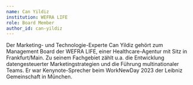 ```yaml
---
name: Can Yildiz
institution: WEFRA LIFE
role: Board Member
author_id: can-yildiz
---
```


Der Marketing- und Technologie-Experte Can Yildiz gehört zum Management Board der WEFRA LIFE, einer Healthcare-Agentur mit Sitz in Frankfurt/Main. Zu seinem Fachgebiet zählt u.a. die Entwicklung datengesteuerter Marketingstrategien und die Führung multinationaler Teams. Er war Kenynote-Sprecher beim WorkNewDay 2023 der Leibniz Gemeinschaft in München.
